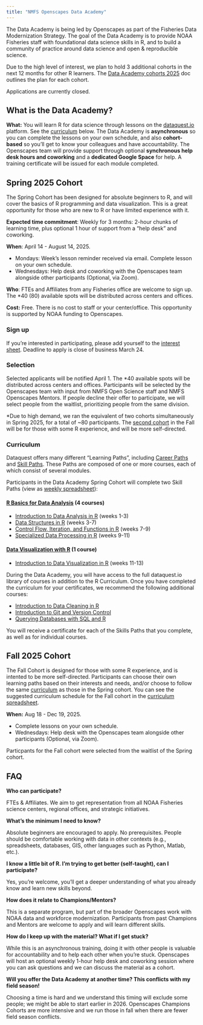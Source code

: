 ```yaml
---
title: "NMFS Openscapes Data Academy"
---
```


The Data Academy is being led by Openscapes as part of the Fisheries Data Modernization Strategy. The goal of the Data Academy is to provide NOAA Fisheries staff with foundational data science skills in R, and to build a community of practice around data science and open & reproducible science.

Due to the high level of interest, we plan to hold 3 additional cohorts in the next 12 months for other R learners. The [Data Academy cohorts 2025](https://docs.google.com/document/d/1iQY1JpUZ9Ku2xF_Qb3jwxrCqFFAGYXn0_VqECOOEM3Q/) doc outlines the plan for each cohort. 

Applications are currently closed.

<!--- [Sign up for spring 2025] by close of business **March 25, 2025** ⬢ [Sample email](https://docs.google.com/document/d/1HqktN5owu4rDCg37lh-eyDcw-wzsbRJ0eVrTfMN5eEQ/) to share announcement. --->

## What is the Data Academy?

**What:** You will learn R for data science through lessons on the [dataquest.io](http://dataquest.io) platform. See the [curriculum] below. The Data Academy is **asynchronous** so you can complete the lessons on your own schedule, and also **cohort-based** so you’ll get to know your colleagues and have accountability. The Openscapes team will provide support through optional **synchronous help desk hours and coworking** and a **dedicated Google Space** for help. A training certificate will be issued for each module completed.

## Spring 2025 Cohort

The Spring Cohort has been designed for absolute beginners to R, and will cover the basics of R programming and data visualization. This is a great opportunity for those who are new to R or have limited experience with it.

**Expected time commitment**: Weekly for 3 months: 2-hour chunks of learning time, plus optional 1 hour of support from a "help desk" and coworking.

**When**: April 14 - August 14, 2025.

-   Mondays: Week’s lesson reminder received via email. Complete lesson on your own schedule.
-   Wednesdays: Help desk and coworking with the Openscapes team alongside other participants (Optional, via Zoom).

**Who**: FTEs and Affiliates from any Fisheries office are welcome to sign up. The *40 (80) available spots will be distributed across centers and offices.

**Cost:** Free. There is no cost to staff or your center/office. This opportunity is supported by NOAA funding to Openscapes.

### Sign up

If you’re interested in participating, please add yourself to the [interest sheet](https://docs.google.com/spreadsheets/d/1Kzl6akKd030oz-qPzBrikVbHyrjOLR7EgG5emSDkq9Q/edit?usp=drive_link). Deadline to apply is close of business March 24.

### Selection

Selected applicants will be notified April 1. The *40 available spots will be distributed across centers and offices. Participants will be selected by the Openscapes team with input from NMFS Open Science staff and NMFS Openscapes Mentors. If people decline their offer to participate, we will select people from the waitlist, prioritizing people from the same division.

::: {.callout-note}
*Due to high demand, we ran the equivalent of two cohorts simultaneously in Spring 2025, for a total of ~80 participants. The [second cohort](#fall-2025-cohort) in the Fall will be for those with some R experience, and will be more self-directed.
:::

### Curriculum

Dataquest offers many different "Learning Paths", including [Career Paths](https://www.dataquest.io/data-science-courses/career-paths/) and [Skill Paths](https://www.dataquest.io/data-science-courses/career-paths/). These Paths are composed of one or more courses, each of which consist of several modules.

Participants in the Data Academy Spring Cohort will complete two Skill Paths (view as [weekly spreadsheet](https://docs.google.com/spreadsheets/d/1CVpthda3gOVT57nTOfdXjXuAr0vwc5k7avQtDJu-K8I)):

#### [R Basics for Data Analysis](https://www.dataquest.io/path/r-basics-for-data-analysis/) (4 courses)

-   [Introduction to Data Analysis in R](https://www.dataquest.io/course/intro-to-r-rewrite/) (weeks 1-3)
-   [Data Structures in R](https://www.dataquest.io/course/datastructure-in-r-rewrite/) (weeks 3-7)
-   [Control Flow, Iteration, and Functions in R](https://www.dataquest.io/course/intermediate-r/) (weeks 7-9)
-   [Specialized Data Processing in R](https://www.dataquest.io/course/intermediate-r-part-two/) (weeks 9-11)

#### [Data Visualization with R](https://www.dataquest.io/path/data-visualization-with-r/) (1 course)

-   [Introduction to Data Visualization in R](https://www.dataquest.io/course/r-data-viz/) (weeks 11-13)

During the Data Academy, you will have access to the full dataquest.io library of courses in addition to the R Curriculum. Once you have completed the curriculum for your certificates, we recommend the following additional courses:

-   [Introduction to Data Cleaning in R](https://www.dataquest.io/course/r-data-viz-2/)
-   [Introduction to Git and Version Control](https://www.dataquest.io/course/git-and-vcs/)
-   [Querying Databases with SQL and R](https://www.dataquest.io/course/querying-databases-with-r/)

You will receive a certificate for each of the Skills Paths that you complete, as well as for individual courses.

## Fall 2025 Cohort

The Fall Cohort is designed for those with some R experience, and is intented to be more self-directed. Participants can choose their own learning paths based on their interests and needs, and/or choose to follow the same [curriculum] as those in the Spring cohort. You can see the suggested curriculum schedule for the Fall cohort in the [curriculum spreadsheet](https://docs.google.com/spreadsheets/d/1YdE_khWiEr46fgdUyAG7GUg6fGBEAgQ9RRl9ac__0hQ).

**When:** Aug 18 - Dec 19, 2025. 

- Complete lessons on your own schedule.
- Wednesdays: Help desk with the Openscapes team alongside other participants (Optional, via Zoom).

Particpants for the Fall cohort were selected from the waitlist of the Spring cohort.

## FAQ

**Who can participate?**

FTEs & Affiliates. We aim to get representation from all NOAA Fisheries science centers, regional offices, and strategic initiatives.

**What’s the minimum I need to know?**

Absolute beginners are encouraged to apply. No prerequisites. People should be comfortable working with data in other contexts (e.g., spreadsheets, databases, GIS, other languages such as Python, Matlab, etc.).

**I know a little bit of R. I’m trying to get better (self-taught), can I participate?**

Yes, you’re welcome, you’ll get a deeper understanding of what you already know and learn new skills beyond.

**How does it relate to Champions/Mentors?**

This is a separate program, but part of the broader Openscapes work with NOAA data and workforce modernization. Participants from past Champions and Mentors are welcome to apply and will learn different skills.

**How do I keep up with the material? What if I get stuck?**

While this is an asynchronous training, doing it with other people is valuable for accountability and to help each other when you’re stuck. Openscapes will host an optional weekly 1-hour help desk and coworking session where you can ask questions and we can discuss the material as a cohort.

**Will you offer the Data Academy at another time? This conflicts with my field season!**

Choosing a time is hard and we understand this timing will exclude some people; we might be able to start earlier in 2026. Openscapes Champions Cohorts are more intensive and we run those in fall when there are fewer field season conflicts. 
